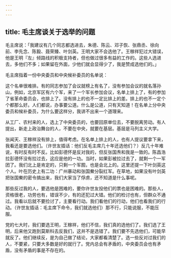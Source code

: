 ```yaml
---
---
---
```

title: 毛主席谈关于选举的问题
---




毛主席说：「我建议有几个同志都选进去，朱德、陈云、邓子恢、张鼎丞、徐向前、李先念、陈毅、聂荣臻、叶剑英。王明大家不会选他了。王稼祥犯过大错误，他是王明『左』倾路线的积极支持者，但也做过很多有益的工作的。这些人选进去，多他们不多；如果留在外面，少他们就会显得少了，我是赞成选他们的。」

毛主席指着一份中央委员和中央候补委员的名单说：

这个名单很难排。有的同志参加了会议就榜上有名了，没有参加会议的就名落孙山，例如，北京军区有六个军，来了一个军长参加会议，名单上排上了，有的参加了省革命委员会，也排上了。没有排上的也不一定比排上的差。排上的也不一定个个都那么好。人们都说，办事要公道。什么是公道，只有天知道！在名单上分中央委员和候补委员，为什么要这样分，我讲不出来一个道理来。

从工厂、农村来的人，选上了中央委员的，也要回原单位去，不要脱离劳动。有人提出，新走上政治舞台的人，不要在中央，就要在基层。基层是马列主义大学。

张闻天、王稼祥没有排上，值得考虑。在名单上排上的人，也有人提议要拿下来，我看还是要选他们。（许世友插话：他们反毛主席几十年还选他们？）反几十年难说，有时反有时不反。比如彭德怀是反对我的，但反张国焘和我是一致的。陈昌浩拉彭德怀没有拉过去，这应是他的一功。当时，如果彭被拉过去了，就剩一个一军团了。我们北上是肯定的，只剩一个军囿，也是会北上的。这里还提一下叶剑英这个人。叶在历史上有二功：广州暴动和张国鮝分裂红军。在草地，如果没有叶剑英把张国鮝的密令搞出来，我们大家当了俘虏，还不知道是什么事呢。

那些反过我的人，要选他是困难的，要你许世友投他们的票也是困难的。那些人，资格很老，功劳也有，错误不少，有的还犯过大错。他们的检讨也有，但群众不通过。我看以后就不要捡讨了，主要看行动。我们看他们的行动，他们也看我们的行动。（许世友插话：毛主席下命令，我们就选他们）那不行，只能说服，不能压服。

党的七大时，我们要选王明，王稼祥，他们不信，我们真的选他们了。我们选了王明，后来他又跑到莫斯科去反我们，这并不是选错了。我们要不先选他们，可能早就反了。他们继续反，是为自己做了结论，大家都看清楚了。选一些反对过我们的人，不要紧，只要大多数是好的就行了。党内总会有矛盾的，中央委员会也有矛盾，没有矛盾的事是不存在的。
